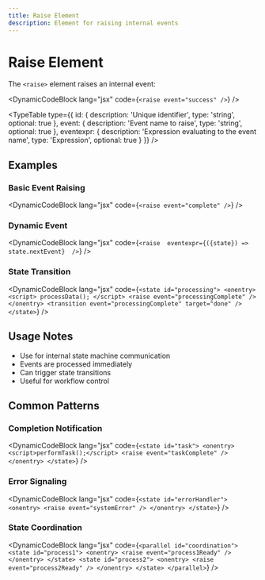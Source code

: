 ```yaml
---
title: Raise Element
description: Element for raising internal events
---
```



# Raise Element

The `<raise>` element raises an internal event:

<DynamicCodeBlock lang="jsx" code={`<raise event="success" />`} />

<TypeTable
  type={{
    id: {
      description: 'Unique identifier',
      type: 'string',
      optional: true
    },
    event: {
      description: 'Event name to raise',
      type: 'string',
      optional: true
    },
    eventexpr: {
      description: 'Expression evaluating to the event name',
      type: 'Expression',
      optional: true
    }
  }}
/>

## Examples

### Basic Event Raising

<DynamicCodeBlock lang="jsx" code={`<raise event="complete" />`} />

### Dynamic Event

<DynamicCodeBlock lang="jsx" code={`<raise 
  eventexpr={({state}) => state.nextEvent} 
/>`} />

### State Transition

<DynamicCodeBlock lang="jsx" code={`<state id="processing">
  <onentry>
    <script>
      processData();
    </script>
    <raise event="processingComplete" />
  </onentry>
  <transition event="processingComplete" target="done" />
</state>`} />

## Usage Notes

- Use for internal state machine communication
- Events are processed immediately
- Can trigger state transitions
- Useful for workflow control

## Common Patterns

### Completion Notification

<DynamicCodeBlock lang="jsx" code={`<state id="task">
  <onentry>
    <script>performTask();</script>
    <raise event="taskComplete" />
  </onentry>
</state>`} />

### Error Signaling

<DynamicCodeBlock lang="jsx" code={`<state id="errorHandler">
  <onentry>
    <raise event="systemError" />
  </onentry>
</state>`} />

### State Coordination

<DynamicCodeBlock lang="jsx" code={`<parallel id="coordination">
  <state id="process1">
    <onentry>
      <raise event="process1Ready" />
    </onentry>
  </state>
  <state id="process2">
    <onentry>
      <raise event="process2Ready" />
    </onentry>
  </state>
</parallel>`} />
